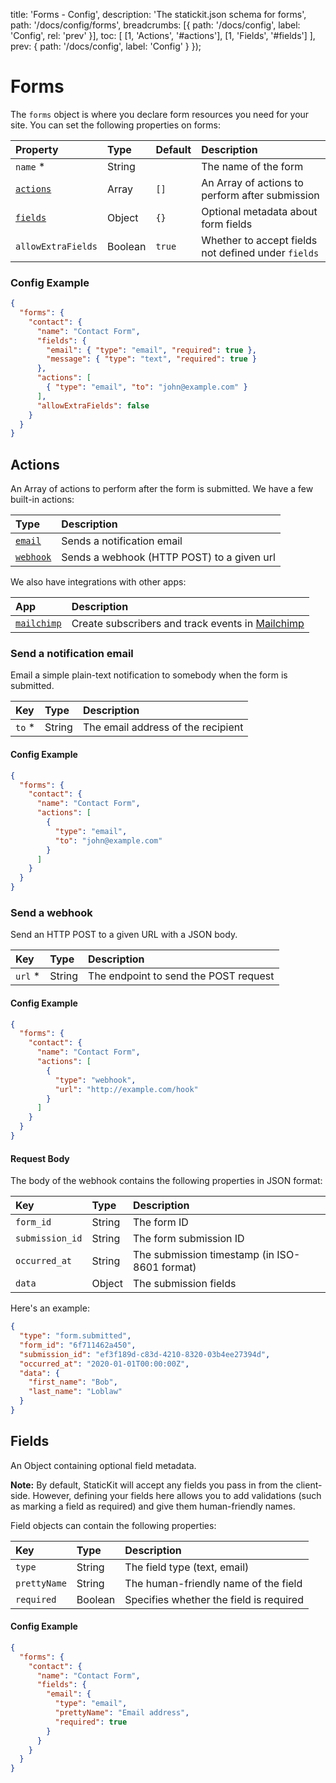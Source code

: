 
  title: 'Forms - Config',
  description: 'The statickit.json schema for forms',
  path: '/docs/config/forms',
  breadcrumbs: [{
    path: '/docs/config',
    label: 'Config',
    rel: 'prev'
  }],
  toc: [
    [1, 'Actions', '#actions'],
    [1, 'Fields', '#fields']
  ],
  prev: {
    path: '/docs/config',
    label: 'Config'
  }
});

# Forms

The `forms` object is where you declare form resources you need for your site. You can set the following properties on forms:

| Property                      | Type                     | Default        | Description                                         |
| :---------------------------- | :----------------------- | :------------- | :-------------------------------------------------- |
| `name` *                      | String                   |                | The name of the form                                |
| [`actions`](#actions)         | Array                    | `[]`           | An Array of actions to perform after submission     |
| [`fields`](#fields)           | Object                   | `{}`           | Optional metadata about form fields                 |
| `allowExtraFields`            | Boolean                  | `true`         | Whether to accept fields not defined under `fields` |

### Config Example

```json
{
  "forms": {
    "contact": {
      "name": "Contact Form",
      "fields": {
        "email": { "type": "email", "required": true },
        "message": { "type": "text", "required": true }
      },
      "actions": [
        { "type": "email", "to": "john@example.com" }
      ],
      "allowExtraFields": false
    }
  }
}
```

## Actions

An Array of actions to perform after the form is submitted. We have a few built-in actions:

| Type                              | Description                                                  |
| :-------------------------------- | :----------------------------------------------------------- |
| [`email`](#send-a-notification-email) | Sends a notification email                                   |
| [`webhook`](#send-a-webhook)      | Sends a webhook (HTTP POST) to a given url                   |

We also have integrations with other apps:

| App                                          | Description                                                               |
| :------------------------------------------- | :------------------------------------------------------------------------ |
| [`mailchimp`](/docs/config/forms/mailchimp)  | Create subscribers and track events in [Mailchimp](https://mailchimp.com) |

### Send a notification email

Email a simple plain-text notification to somebody when the form is submitted.

| Key                        | Type                     | Description                                                  |
| :------------------------- | :----------------------- | :----------------------------------------------------------- |
| `to` *                     | String                   | The email address of the recipient                           |

#### Config Example

```json
{
  "forms": {
    "contact": {
      "name": "Contact Form",
      "actions": [
        {
          "type": "email",
          "to": "john@example.com"
        }
      ]
    }
  }
}
```

### Send a webhook

Send an HTTP POST to a given URL with a JSON body.

| Key                        | Type                     | Description                                                  |
| :------------------------- | :----------------------- | :----------------------------------------------------------- |
| `url` *                    | String                   | The endpoint to send the POST request                        |

#### Config Example

```json
{
  "forms": {
    "contact": {
      "name": "Contact Form",
      "actions": [
        {
          "type": "webhook",
          "url": "http://example.com/hook"
        }
      ]
    }
  }
}
```

#### Request Body

The body of the webhook contains the following properties in JSON format:

| Key                        | Type                     | Description                                                  |
| :------------------------- | :----------------------- | :----------------------------------------------------------- |
| `form_id`                  | String                   | The form ID                                                  |
| `submission_id`            | String                   | The form submission ID                                       |
| `occurred_at`              | String                   | The submission timestamp (in ISO-8601 format)                |
| `data`                     | Object                   | The submission fields                                        |

Here's an example:

```json
{
  "type": "form.submitted",
  "form_id": "6f711462a450",
  "submission_id": "ef3f189d-c83d-4210-8320-03b4ee27394d",
  "occurred_at": "2020-01-01T00:00:00Z",
  "data": {
    "first_name": "Bob",
    "last_name": "Loblaw"
  }
}
```

## Fields

An Object containing optional field metadata. 

**Note:** By default, StaticKit will accept any fields you pass in from the client-side. However, defining your fields here allows you to add validations (such as marking a field as required) and give them human-friendly names.

Field objects can contain the following properties:

| Key                                  | Type                   | Description                                                     |
| :----------------------------------- | :--------------------- | :-------------------------------------------------------------- |
| `type`                               | String                 | The field type (text, email)                                    |
| `prettyName`                         | String                 | The human-friendly name of the field                            |
| `required`                           | Boolean                | Specifies whether the field is required                         |

#### Config Example

```json
{
  "forms": {
    "contact": {
      "name": "Contact Form",
      "fields": {
        "email": {
          "type": "email",
          "prettyName": "Email address",
          "required": true
        }
      }
    }
  }
}
```
